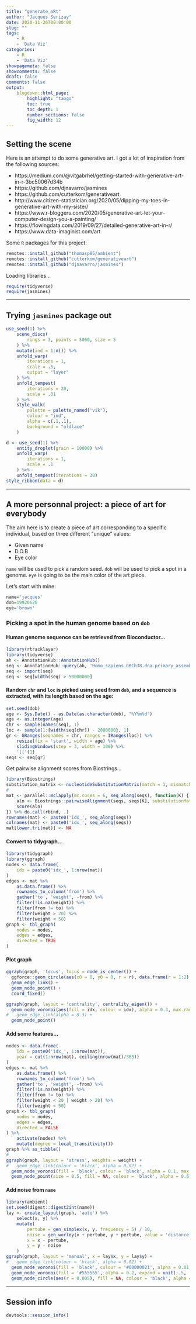 ```yaml
---
title: "generate_aRt"
author: "Jacques Serizay"
date: 2020-11-26T00:00:00
slug: "" 
tags: 
    - R
    - 'Data Viz'
categories: 
    - R
    - 'Data Viz'
showpagemeta: false
showcomments: false
draft: false 
comments: false
output: 
    blogdown::html_page:
        highlight: "tango" 
        toc: true
        toc_depth: 1
        number_sections: false
        fig_width: 12
---
```


## Setting the scene 

Here is an attempt to do some generative art. I got a lot of inspiration from the following sources:
 
- https://medium.com/@vitgabrhel/getting-started-with-generative-art-in-r-3bc50067d34b
- https://github.com/djnavarro/jasmines
- https://github.com/cutterkom/generativeart
- http://www.citizen-statistician.org/2020/05/dipping-my-toes-in-generative-art-with-my-sister/
- https://www.r-bloggers.com/2020/05/generative-art-let-your-computer-design-you-a-painting/
- https://flowingdata.com/2019/09/27/detailed-generative-art-in-r/
- https://www.data-imaginist.com/art

Some `R` packages for this project: 

```r
remotes::install_github("thomasp85/ambient")
remotes::install_github("cutterkom/generativeart")
remotes::install_github("djnavarro/jasmines")
```

Loading libraries... 

```r
require(tidyverse)
require(jasmines)
```

---

## Trying `jasmines` package out

```r
use_seed(1) %>%
    scene_discs(
        rings = 3, points = 5000, size = 5
    ) %>%
    mutate(ind = 1:n()) %>%
    unfold_warp(
        iterations = 1,
        scale = .5, 
        output = "layer" 
    ) %>%
    unfold_tempest(
        iterations = 20,
        scale = .01
    ) %>%
    style_walk(
        palette = palette_named("vik"),
        colour = "ind",
        alpha = c(.1,.1),
        background = "oldlace"
    )
```

```r
d <- use_seed(1) %>%
    entity_droplet(grain = 10000) %>% 
    unfold_warp(
        iterations = 1,
        scale = .1
    ) %>%
    unfold_tempest(iterations = 30)
style_ribbon(data = d)
```

---

## A more personnal project: a piece of art for everybody 

The aim here is to create a piece of art corresponding to a specific individual, 
based on three different "unique" values: 

- Given name 
- D.O.B
- Eye color

`name` will be used to pick a random seed. `dob` will be used to pick a spot in a genome. `eye` is going to be the main color of the art piece. 

Let's start with mine: 

```r
name='jacques'
dob=19920620
eye='brown'
```

### Picking a spot in the human genome based on `dob`

#### Human genome sequence can be retrieved from Bioconductor...

```r
library(rtracklayer)
library(tidyverse)
ah <- AnnotationHub::AnnotationHub()
seq <- AnnotationHub::query(ah, 'Homo_sapiens.GRCh38.dna.primary_assembly.2bit')[[1]]
seq <- import(seq)
seq <- seq[width(seq) > 50000000]
```

#### Random `chr` and `loc` is picked using seed from `dob`, and a sequence is extracted, with its length based on the age:

```r
set.seed(dob)
age <- Sys.Date() - as.Date(as.character(dob), "%Y%m%d")
age <- as.integer(age)
chr <- sample(names(seq), 1)
loc <- sample(1:{width(seq[chr]) - 2000000}, 1)
gr <- GRanges(seqnames = chr, ranges = IRanges(loc)) %>% 
    resize(fix = 'start', width = age) %>% 
    slidingWindows(step = 3, width = 100) %>% 
    '[['(1)
seqs <- seq[gr]
```

Get pairwise alignment scores from Biostrings...

```r
library(Biostrings)
substitution_matrix <- nucleotideSubstitutionMatrix(match = 1, mismatch = 0, baseOnly = FALSE, type = "DNA")[c('A', 'T', 'C', 'G', 'N'), c('A', 'T', 'C', 'G', 'N')]
#
mat <- parallel::mclapply(mc.cores = 6, seq_along(seqs), function(K) {
    aln <- Biostrings::pairwiseAlignment(seqs, seqs[K], substitutionMatrix = substitution_matrix)
    score(aln)
}) %>% do.call(rbind, .)
rownames(mat) <- paste0('idx_', seq_along(seqs))
colnames(mat) <- paste0('idx_', seq_along(seqs))
mat[lower.tri(mat)] <- NA
```

#### Convert to tidygraph...

```r
library(tidygraph)
library(ggraph)
nodes <- data.frame(
    idx = paste0('idx_', 1:nrow(mat))
)
edges <- mat %>% 
    as.data.frame() %>%
    rownames_to_column('from') %>% 
    gather('to', 'weight', -from) %>% 
    filter(!is.na(weight)) %>% 
    filter(from != to) %>% 
    filter(weight > 20) %>%
    filter(weight < 50)
graph <- tbl_graph(
    nodes = nodes, 
    edges = edges, 
    directed = TRUE
)
```

#### Plot graph 

```r
ggraph(graph, 'focus', focus = node_is_center()) + 
  ggforce::geom_circle(aes(x0 = 0, y0 = 0, r = r), data.frame(r = 1:2), colour = 'grey') + 
  geom_edge_link() + 
  geom_node_point() + 
  coord_fixed()

ggraph(graph, layout = 'centrality', centrality_eigen()) +
  geom_node_voronoi(aes(fill = idx, colour = idx), alpha = 0.3, max.radius = 1) +
#   geom_edge_link(alpha = 0.3) +
  geom_node_point()
```

#### Add some features... 

```r
nodes <- data.frame(
    idx = paste0('idx_', 1:nrow(mat)),
    year = cut(1:nrow(mat), ceiling(nrow(mat)/365))
)
edges <- mat %>% 
    as.data.frame() %>%
    rownames_to_column('from') %>% 
    gather('to', 'weight', -from) %>% 
    filter(!is.na(weight)) %>% 
    filter(from != to) %>% 
    filter(weight < 20 | weight > 20) %>%
    filter(weight < 50)
graph <- tbl_graph(
    nodes = nodes, 
    edges = edges, 
    directed = FALSE
) %>%   
    activate(nodes) %>%
    mutate(degree = local_transitivity())
graph %>% as_tibble()
#
ggraph(graph, layout = 'stress', weights = weight) + 
#   geom_edge_link(colour = 'black', alpha = 0.02) + 
  geom_node_voronoi(fill = 'black', colour = 'black', alpha = 0.1, max.radius = 0.002, expand = -0.005) + 
  geom_node_point(size = 0.5, fill = NA, colour = 'black', alpha = 0.6)
```

#### Add noise from `name`

```r
library(ambient)
set.seed(digest::digest2int(name))
lay <- create_layout(graph, 'auto') %>% 
    select(x, y) %>%
    mutate(
        pertube = gen_simplex(x, y, frequency = 5) / 10,
        noise = gen_worley(x + pertube, y + pertube, value = 'distance', frequency = 5), 
        x = x - pertube, 
        y = y - noise
    )
ggraph(graph, layout = 'manual', x = lay$x, y = lay$y) + 
#   geom_edge_link(colour = 'black', alpha = 0.02) + 
  geom_node_voronoi(fill = 'black', colour = '#00000021', alpha = 0.01, max.radius = 0.02) + 
  geom_node_voronoi(fill = '#555555', alpha = 0.2, expand = unit(-.5, 'mm'), radius = unit(2, 'mm'), max.radius = 0.02) + 
  geom_node_circle(aes(r = 0.005), fill = NA, colour = 'black', alpha = 0.6)
```

---

## Session info 

```r
devtools::session_info()
```